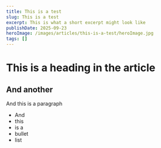 ```yaml
---
title: This is a test
slug: This is a test
excerpt: This is what a short excerpt might look like
publishDate: 2025-09-23
heroImage: /images/articles/this-is-a-test/heroImage.jpg
tags: []
---
```

# This is a heading in the article

## And another

And this is a paragraph

* And&#x20;
* this&#x20;
* is a
* bullet
* list
